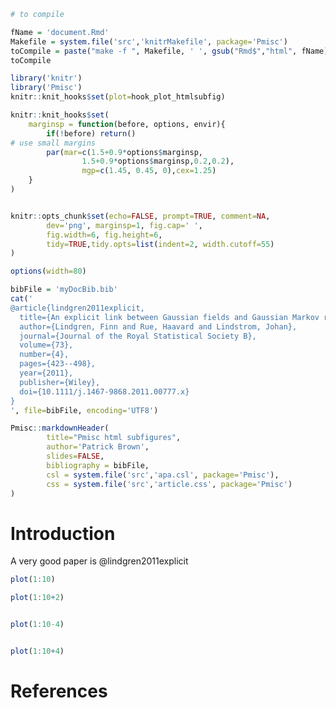 <!--
%\VignetteEngine{knitr::docco_linear}
%\VignetteIndexEntry{Examples of an html document with subfigures}
-->

```r

# to compile

fName = 'document.Rmd'
Makefile = system.file('src','knitrMakefile', package='Pmisc')
toCompile = paste("make -f ", Makefile, ' ', gsub("Rmd$","html", fName), sep='')
toCompile

library('knitr')
library('Pmisc')
knitr::knit_hooks$set(plot=hook_plot_htmlsubfig) 

knitr::knit_hooks$set(
	marginsp = function(before, options, envir){	
		if(!before) return()
# use small margins
		par(mar=c(1.5+0.9*options$marginsp,
				1.5+0.9*options$marginsp,0.2,0.2),
				mgp=c(1.45, 0.45, 0),cex=1.25)
	}		
)


knitr::opts_chunk$set(echo=FALSE, prompt=TRUE, comment=NA,
		dev='png', marginsp=1, fig.cap=' ',
		fig.width=6, fig.height=6, 
		tidy=TRUE,tidy.opts=list(indent=2, width.cutoff=55)
)

options(width=80)

bibFile = 'myDocBib.bib'
cat('
@article{lindgren2011explicit,
  title={An explicit link between Gaussian fields and Gaussian Markov random fields: the stochastic partial differential equation approach},
  author={Lindgren, Finn and Rue, Haavard and Lindstrom, Johan},
  journal={Journal of the Royal Statistical Society B},
  volume={73},
  number={4},
  pages={423--498},
  year={2011},
  publisher={Wiley},
  doi={10.1111/j.1467-9868.2011.00777.x}
}
', file=bibFile, encoding='UTF8')


```
		
```r
Pmisc::markdownHeader(
		title="Pmisc html subfigures", 		
		author='Patrick Brown',
		slides=FALSE,
		bibliography = bibFile,
		csl = system.file('src','apa.csl', package='Pmisc'),
		css = system.file('src','article.css', package='Pmisc')
)
```


# Introduction

A very good paper is @lindgren2011explicit



```r
plot(1:10)

plot(1:10+2)


plot(1:10-4)


plot(1:10+4)
```


# References

